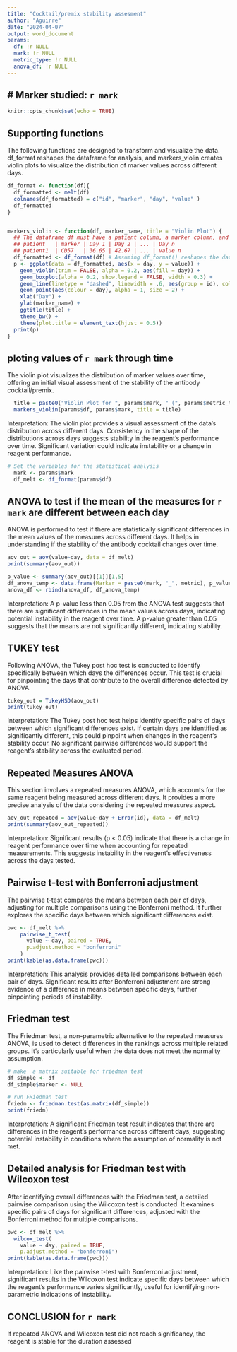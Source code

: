 ```yaml
---
title: "Cocktail/premix stability assesment"
author: "Aguirre"
date: "2024-04-07"
output: word_document
params:
  df: !r NULL
  mark: !r NULL
  metric_type: !r NULL
  anova_df: !r NULL
---
```


# Marker studied: `r mark`
---------------------------------------------


```r
knitr::opts_chunk$set(echo = TRUE)
```

## Supporting functions

The following functions are designed to transform and visualize the data. df_format reshapes the dataframe for analysis, and markers_violin creates violin plots to visualize the distribution of marker values across different days.

```r

df_format <- function(df){
  df_formatted <- melt(df)
  colnames(df_formatted) = c("id", "marker", "day", "value" )
  df_formatted
}


markers_violin <- function(df, marker_name, title = "Violin Plot") {
  ## The dataframe df must have a patient column, a marker column, and as many columns as there are days evaluated
  ## patient   | marker | Day 1 | Day 2 | ... | Day n
  ## patient1  | CD57   | 36.65 | 42.67 | ... | value n
  df_formatted <- df_format(df) # Assuming df_format() reshapes the data appropriately for ggplot
  p <- ggplot(data = df_formatted, aes(x = day, y = value)) +
    geom_violin(trim = FALSE, alpha = 0.2, aes(fill = day)) +
    geom_boxplot(alpha = 0.2, show.legend = FALSE, width = 0.3) +
    geom_line(linetype = "dashed", linewidth = .6, aes(group = id), color = "gray20") +
    geom_point(aes(colour = day), alpha = 1, size = 2) +
    xlab("Day") + 
    ylab(marker_name) +
    ggtitle(title) + 
    theme_bw() +
    theme(plot.title = element_text(hjust = 0.5))
  print(p)
}


```


## ploting values of `r mark` through time

The violin plot visualizes the distribution of marker values over time, offering an initial visual assessment of the stability of the antibody cocktail/premix.
  
```r
  title = paste0("Violin Plot for ", params$mark, " (", params$metric_type, ")")
  markers_violin(params$df, params$mark, title = title)
```
  
Interpretation: The violin plot provides a visual assessment of the data's distribution across different days. Consistency in the shape of the distributions across days suggests stability in the reagent's performance over time. Significant variation could indicate instability or a change in reagent performance.  
  
```r
# Set the variables for the statistical analysis
  mark <- params$mark
  df_melt <- df_format(params$df)
```

## ANOVA to test if the mean of the measures for `r mark` are different between each day

ANOVA is performed to test if there are statistically significant differences in the mean values of the measures across different days. It helps in understanding if the stability of the antibody cocktail changes over time.

```r
aov_out = aov(value~day, data = df_melt)
print(summary(aov_out))
```

```r

p_value <- summary(aov_out)[[1]][1,5]
df_anova_temp <- data.frame(Marker = paste0(mark, "_", metric), p_value)
anova_df <- rbind(anova_df, df_anova_temp)

```

Interpretation: A p-value less than 0.05 from the ANOVA test suggests that there are significant differences in the mean values across days, indicating potential instability in the reagent over time. A p-value greater than 0.05 suggests that the means are not significantly different, indicating stability.

## TUKEY test 

Following ANOVA, the Tukey post hoc test is conducted to identify specifically between which days the differences occur. This test is crucial for pinpointing the days that contribute to the overall difference detected by ANOVA.

```r
tukey_out = TukeyHSD(aov_out)
print(tukey_out)
```

Interpretation: The Tukey post hoc test helps identify specific pairs of days between which significant differences exist. If certain days are identified as significantly different, this could pinpoint when changes in the reagent's stability occur. No significant pairwise differences would support the reagent's stability across the evaluated period.

## Repeated Measures ANOVA

This section involves a repeated measures ANOVA, which accounts for the same reagent being measured across different days. It provides a more precise analysis of the data considering the repeated measures aspect.

```r
aov_out_repeated = aov(value~day + Error(id), data = df_melt)
print(summary(aov_out_repeated))
```

Interpretation: Significant results (p < 0.05) indicate that there is a change in reagent performance over time when accounting for repeated measurements. This suggests instability in the reagent's effectiveness across the days tested.

## Pairwise t-test with Bonferroni adjustment

The pairwise t-test compares the means between each pair of days, adjusting for multiple comparisons using the Bonferroni method. It further explores the specific days between which significant differences exist.

```r
pwc <- df_melt %>%
    pairwise_t_test(
      value ~ day, paired = TRUE,
      p.adjust.method = "bonferroni"
    )
print(kable(as.data.frame(pwc)))
```

Interpretation: This analysis provides detailed comparisons between each pair of days. Significant results after Bonferroni adjustment are strong evidence of a difference in means between specific days, further pinpointing periods of instability.

## Friedman test

The Friedman test, a non-parametric alternative to the repeated measures ANOVA, is used to detect differences in the rankings across multiple related groups. It's particularly useful when the data does not meet the normality assumption.

```r
# make  a matrix suitable for friedman test
df_simple <- df
df_simple$marker <- NULL

# run FRiedman test
friedm <- friedman.test(as.matrix(df_simple))
print(friedm)
```

Interpretation: A significant Friedman test result indicates that there are differences in the reagent's performance across different days, suggesting potential instability in conditions where the assumption of normality is not met.

## Detailed analysis for Friedman test with Wilcoxon test

After identifying overall differences with the Friedman test, a detailed pairwise comparison using the Wilcoxon test is conducted. It examines specific pairs of days for significant differences, adjusted with the Bonferroni method for multiple comparisons.

```r
pwc <- df_melt %>%
  wilcox_test(
    value ~ day, paired = TRUE,
    p.adjust.method = "bonferroni")
print(kable(as.data.frame(pwc)))
```

Interpretation: Like the pairwise t-test with Bonferroni adjustment, significant results in the Wilcoxon test indicate specific days between which the reagent's performance varies significantly, useful for identifying non-parametric indications of instability.

## CONCLUSION for `r mark`
If repeated ANOVA and Wilcoxon test did not reach significancy, the reagent is stable for the duration assessed



